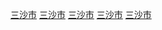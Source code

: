 <!--[[三沙市]]-->
{{location map+ |South China Sea |width=300 |float=right 
|caption= [[三沙市]]主要岛屿的位置圖<br/>
图例： [[File:Black_star.svg|8px]] {{color|black|黑：<big>'''{{nowrap|[[三沙市]]}}'''</big> [[永兴岛]]}} [[File:Pink_pog.svg|8px]] 粉：[[黄岩岛]] [[File: Green_pog.svg|8px]] {{color|green|綠：[[永暑礁]]}} [[File:Blue_pog.svg|8px]] {{color|blue|蓝：[[美济礁]]}} [[File:Purple_pog.svg|8px]] {{color|purple|紫：[[渚碧礁]]}} [[File: Orange _pog.svg|8px]] {{color|orange|橙：[[华阳礁]]}} [[File:Yellow_pog.svg|8px]] 黄：[[南薰礁]] [[File:Red_pog.svg|8px]] {{color|red|紅：[[赤瓜礁]]}} [[File:Brown_pog.svg|8px]] {{color|brown|棕：[[东门礁]]}} 
|places=
{{location map~ |South China Sea |marksize=10 |lat=16.83 |long=112.34 |label=<!--[[永兴岛]]--> | mark= Black_star.svg }}
{{location map~ |South China Sea |marksize=8 |lat=15.183333 |long=117.766667 |label=<!--[[黄岩岛]]--> | mark= Pink pog.svg }}
{{location map~ |South China Sea |marksize=8 |lat=9.616667 |long=112.966667 |label=<!--[[永暑礁]]--> | mark= Green pog.svg }}
{{location map~ |South China Sea |marksize=8 |lat=9.9 |long=115.533333 |label=<!--[[美济礁]]--> | mark=  Blue pog.svg}}
{{location map~ |South China Sea |marksize=8 |lat=10.9133 |long=114.062 |label=<!--[[渚碧礁] --> | mark= Purple pog.svg }}
{{location map~ |South China Sea |marksize=5 |lat=8.883333 |long=112.851389 |label=<!--[[华阳礁]]--> | mark= Orange pog.svg }}
{{location map~ |South China Sea |marksize=5 |lat=10.213889 |long=114.233333 |label=<!--[[南薰礁]]--> | mark= Yellow pog.svg }}
{{location map~ |South China Sea |marksize=5 |lat=9.715 |long=114.287 |label=<!--[[赤瓜礁]]--> | mark=  Red pog.svg}}
{{location map~ |South China Sea |marksize=5 |lat=9.883333 |long=114.45 |label=<!--[[东门礁]]--> | mark= Brown pog.svg}}
}}
<!--[[三沙市]]-->
<noinclude>
[[Category:地图模板|三沙市]]
[[Category:地理位置图模板|三沙市]]
[[Category:中國地理位置圖模板|三沙市]]
[[Category:南沙群岛|三沙市]]
[[Category:三沙市|三沙市]]
</noinclude>